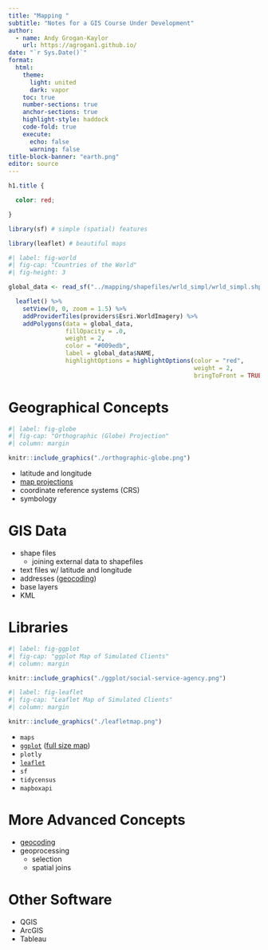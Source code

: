 ```yaml
---
title: "Mapping "
subtitle: "Notes for a GIS Course Under Development"
author:
  - name: Andy Grogan-Kaylor 
    url: https://agrogan1.github.io/
date: "`r Sys.Date()`"
format: 
  html:
    theme: 
      light: united
      dark: vapor
    toc: true
    number-sections: true
    anchor-sections: true
    highlight-style: haddock
    code-fold: true
    execute:
      echo: false
      warning: false
title-block-banner: "earth.png"
editor: source
---
```


```css

h1.title {

  color: red;

}

```

```r

library(sf) # simple (spatial) features

library(leaflet) # beautiful maps

```


```r
#| label: fig-world
#| fig-cap: "Countries of the World"
#| fig-height: 3

global_data <- read_sf("../mapping/shapefiles/wrld_simpl/wrld_simpl.shp")

  leaflet() %>%
    setView(0, 0, zoom = 1.5) %>%
    addProviderTiles(providers$Esri.WorldImagery) %>%
    addPolygons(data = global_data, 
                fillOpacity = .0, 
                weight = 2,
                color = "#009edb", 
                label = global_data$NAME,
                highlightOptions = highlightOptions(color = "red", 
                                                    weight = 2,
                                                    bringToFront = TRUE)) 

```

# Geographical Concepts

```r
#| label: fig-globe
#| fig-cap: "Orthographic (Globe) Projection"
#| column: margin

knitr::include_graphics("./orthographic-globe.png")

```

* latitude and longitude
* [map projections](./projections/projections.html)
* coordinate reference systems (CRS)
* symbology

# GIS Data

* shape files
    - joining external data to shapefiles
* text files w/ latitude and longitude
* addresses ([geocoding](./geocoding/geocoding-demo.html))
* base layers
* KML

# Libraries

```r
#| label: fig-ggplot
#| fig-cap: "ggplot Map of Simulated Clients"
#| column: margin

knitr::include_graphics("./ggplot/social-service-agency.png")

```

```r
#| label: fig-leaflet
#| fig-cap: "Leaflet Map of Simulated Clients"
#| column: margin

knitr::include_graphics("./leafletmap.png")

```

* `maps`
* [`ggplot`](./ggplot/ggplot-map-demo.html)  ([full size map](./ggplot/social-service-agency.pdf)) 
* `plotly`
* [`leaflet`](./leaflet/leaflet-map-demo.html) 
* `sf`
* `tidycensus`
* `mapboxapi`

# More Advanced Concepts

* [geocoding](./geocoding/geocoding-demo.html)
* geoprocessing
    + selection
    + spatial joins
    
# Other Software

* QGIS
* ArcGIS
* Tableau


